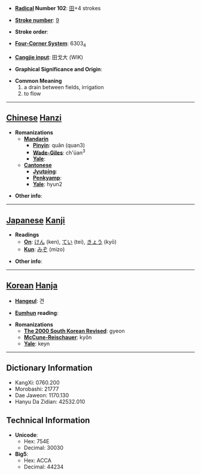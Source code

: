 * '''[[Wiktionary:Chinese radical index| Radical]] Number 102''': [[Wiktionary:Chinese radical index 田|田]]+4 strokes

* '''[[Wiktionary:Chinese total strokes index|Stroke number]]''': [[Wiktionary:Chinese total strokes index 9|9]]

* '''Stroke order''': 

* '''[[Wiktionary:Chinese four corner index|Four-Corner System]]''': 6303<sub>4</sub>

* '''[[Wiktionary:Chinese Cangjie index|Cangjie input]]''': 田戈大 (WIK)

* '''Graphical Significance and Origin''': 

* '''Common Meaning'''
*#a drain between fields, irrigation
*# to flow


----

== [[Chinese]] [[Hanzi]] ==

* '''Romanizations'''
** '''[[Mandarin]]'''
*** '''[[Pinyin]]''': quǎn (quan3)
*** '''[[Wade-Giles]]''': ch'üan<sup>3</sup>
*** '''[[Yale]]''': 
** '''[[Cantonese]]'''
*** '''[[Jyutping]]''':
*** '''[[Penkyamp]]''': 
*** '''[[Yale]]''': hyun2

* '''Other info''': 

----

== [[Japanese]] [[Kanji]] ==

* '''Readings'''
** '''[[On]]''': [[けん]] (ken), [[てい]] (tei), [[きょう]] (kyō)
** '''[[Kun]]''': [[みぞ]] (mizo)

* '''Other info''':  

----

== [[Korean]] [[Hanja]] ==

* '''[[Hangeul]]''': 견

* '''[[Eumhun]] reading''': 

* '''Romanizations'''
** '''[[The 2000 South Korean Revised Romanization|The 2000 South Korean Revised]]''': gyeon
** '''[[McCune-Reischauer]]''': kyŏn
** '''[[Yale]]''': keyn

----

== Dictionary Information ==

* KangXi: 0760.200
* Morobashi: 21777
* Dae Jaweon: 1170.130
* Hanyu Da Zidian: 42532.010

== Technical Information ==

* '''Unicode''':
** Hex: 754E
** Decimal: 30030
* '''Big5''':
** Hex: ACCA
** Decimal: 44234